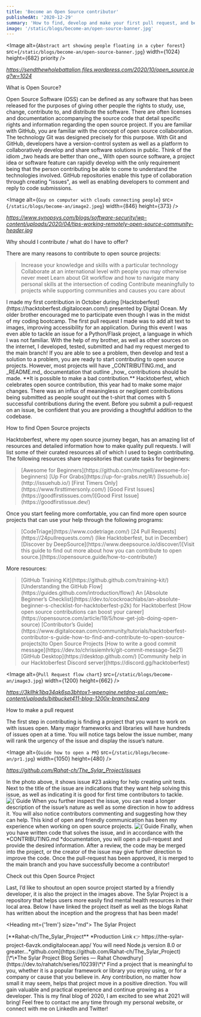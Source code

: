 ```yaml
---
title: 'Become an Open Source contributor'
publishedAt: '2020-12-29'
summary: 'How to find, develop and make your first pull request, and become a contributing member of an open source project'
image: '/static/blogs/become-an/open-source-banner.jpg'
---
```


<Image
  alt={`Abstract art showing people floating in a cyber forest`}
  src={`/static/blogs/become-an/open-source-banner.jpg`}
  width={1024}
  height={682}
  priority
/>

_<Link href="https://sendthewholebattalion.files.wordpress.com/2020/10/open_source.jpg?w=1024">
https://sendthewholebattalion.files.wordpress.com/2020/10/open_source.jpg?w=1024</Link>_

<Divider />

<Heading>What is Open Source?</Heading>

<Paragraph>
  Open Source Software (OSS) can be defined as any software that has been
  released for the purposes of giving other people the rights to study, use,
  change, contribute to, and distribute the software. There are often licenses
  and documentation accompanying the source code that detail specific rights and
  information regarding the open source project.
</Paragraph>

<Paragraph>
  If you are familiar with GitHub, you are familiar with the concept of open
  source collaboration. The technology Git was designed precisely for this
  purpose. With Git and GitHub, developers have a version-control system as well
  as a platform to collaboratively develop and share software solutions in
  public.
</Paragraph>

<Paragraph>
  Think of the idiom _two heads are better than one._ With open source software,
  a project idea or software feature can rapidly develop with the only
  requirement being that the person contributing be able to come to understand
  the technologies involved. GitHub repositories enable this type of
  collaboration through creating "issues", as well as enabling developers to
  comment and reply to code submissions.
</Paragraph>

<Divider />

<Image
  alt={`Guy on computer with clouds connecting people`}
  src={`/static/blogs/become-an/image2.jpeg`}
  width={846}
  height={373}
/>

_<Link href="https://www.synopsys.com/blogs/software-security/wp-content/uploads/2020/04/tips-working-remotely-open-source-community-header.jpg">
https://www.synopsys.com/blogs/software-security/wp-content/uploads/2020/04/tips-working-remotely-open-source-community-header.jpg</Link>_

<Divider />

<Heading>Why should I contribute / what do I have to offer?</Heading>

<Paragraph>
  There are many reasons to contribute to open source projects:
</Paragraph>

<Paragraph>
  <BlockQuote>
    <UnorderedList>
      <ListItem>
        Increase your knowledge and skills with a particular technology
      </ListItem>
      <ListItem>
        Collaborate at an international level with people you may otherwise
        never meet
      </ListItem>
      <ListItem>
        Learn about Git workflow and how to navigate many personal skills at the
        intersection of coding
      </ListItem>
      <ListItem>
        Contribute meaningfully to projects while supporting communities and
        causes you care about
      </ListItem>
    </UnorderedList>
  </BlockQuote>
</Paragraph>

<Paragraph>
  I made my first contribution in October during
  [Hacktoberfest](https://hacktoberfest.digitalocean.com/) presented by Digital
  Ocean. My older brother encouraged me to participate even though I was in the
  midst of my coding bootcamp. The first pull request I made was to add alt text
  to images, improving accessibility for an application. During this event I was
  even able to tackle an issue for a Python/Flask project, a language in which I
  was not familiar. With the help of my brother, as well as other sources on the
  internet, I developed, tested, submitted and had my request merged to the main
  branch!
</Paragraph>

<Paragraph>
  If you are able to see a problem, then develop and test a solution to a
  problem, you are ready to start contributing to open source projects. However,
  most projects will have _CONTRIBUTING.md_ and _README.md_ documentation that
  outline _how_ contributions should be made. **It is possible to make a bad
  contribution.** Hacktoberfest, which celebrates open source contribution, this
  year had to make some major changes. There was an influx of meaningless or
  negligent contributions being submitted as people sought out the t-shirt that
  comes with 5 successful contributions during the event. Before you submit a
  pull-request on an issue, be confident that you are providing a thoughtful
  addition to the codebase.
</Paragraph>

<Divider />

<Heading>How to find Open Source projects</Heading>

<Paragraph>
  Hacktoberfest, where my open source journey began, has an amazing list of
  resources and detailed information how to make quality pull requests. I will
  list some of their curated resources all of which I used to begin
  contributing.
</Paragraph>

<Heading size="md" mt={1}>
  The following resources share repositories that curate tasks for beginners:
</Heading>

<BlockQuote>
  <UnorderedList>
    <ListItem>
      [Awesome for Beginners](https://github.com/mungell/awesome-for-beginners)
    </ListItem>
    <ListItem>[Up For Grabs](https://up-for-grabs.net/#/)</ListItem>
    <ListItem>[Issuehub.io](http://issuehub.io/)</ListItem>
    <ListItem>[First Timers Only](https://www.firsttimersonly.com/)</ListItem>
    <ListItem>
      [Good First Issues](https://goodfirstissues.com/)[Good First
      Issue](https://goodfirstissue.dev/)
    </ListItem>
  </UnorderedList>
</BlockQuote>

<Heading mt={1} size="md">
  Once you start feeling more comfortable, you can find more open source
  projects that can use your help through the following programs:
</Heading>

<BlockQuote>
  <UnorderedList>
    <ListItem>[CodeTriage](https://www.codetriage.com/)</ListItem>
    <ListItem>
      [24 Pull Requests](https://24pullrequests.com/) (like Hacktoberfest, but
      in December)
    </ListItem>
    <ListItem>
      [Discover by DeepSource](https://www.deepsource.io/discover/)[Visit this
      guide to find out more about how you can contribute to open
      source.](https://opensource.guide/how-to-contribute/)
    </ListItem>
  </UnorderedList>
</BlockQuote>

<Heading mt={1} size="md">
  More resources:
</Heading>

<BlockQuote>
  <UnorderedList>
    <ListItem>
      [GitHub Training Kit](https://github.github.com/training-kit/)
    </ListItem>
    <ListItem>
      [Understanding the GitHub
      Flow](https://guides.github.com/introduction/flow/)
    </ListItem>
    <ListItem>
      An [Absolute Beginner’s
      Checklist](https://dev.to/cockroachlabs/an-absolute-beginner-s-checklist-for-hacktoberfest-p2k)
      for Hacktoberfest
    </ListItem>
    <ListItem>
      [How open source contributions can boost your
      career](https://opensource.com/article/19/5/how-get-job-doing-open-source)
    </ListItem>
    <ListItem>
      [Contributor’s
      Guide](https://www.digitalocean.com/community/tutorials/hacktoberfest-contributor-s-guide-how-to-find-and-contribute-to-open-source-projects)to
      Open Source Projects
    </ListItem>
    <ListItem>
      [How to write a good commit
      message](https://dev.to/chrissiemhrk/git-commit-message-5e21)
    </ListItem>
    <ListItem>[GitHub Desktop](https://desktop.github.com/)</ListItem>
    <ListItem>
      [Community help in our Hacktoberfest Discord
      server](https://discord.gg/hacktoberfest)
    </ListItem>
  </UnorderedList>
</BlockQuote>

<Divider />

<Image
  alt={`Pull Request flow chart`}
  src={`/static/blogs/become-an/image3.jpg`}
  width={1200}
  height={662}
/>

_<Link href="https://3kllhk1ibq34qk6sp3bhtox1-wpengine.netdna-ssl.com/wp-content/uploads/bitbucket411-blog-1200x-branches2.png">
https://3kllhk1ibq34qk6sp3bhtox1-wpengine.netdna-ssl.com/wp-content/uploads/bitbucket411-blog-1200x-branches2.png</Link>_

<Divider />

<Heading>How to make a pull request</Heading>

<Paragraph>
  The first step in contributing is finding a project that you want to work on
  with issues open. Many major frameworks and libraries will have hundreds of
  issues open at a time. You will notice tags below the issue number, many will
  rank the urgency of the issue and display the issue’s nature.
</Paragraph>

<Paragraph>

<Image
  alt={`Guide how to open a PR`}
  src={`/static/blogs/become-an/pr1.jpg`}
  width={1050}
  height={480}
/>

_<Link href="https://github.com/Rahat-ch/The_Sylar_Project/issues">
https://github.com/Rahat-ch/The_Sylar_Project/issues</Link>_

</Paragraph>

<Paragraph>
  In the photo above, it shows issue #23 asking for help creating unit tests.
  Next to the title of the issue are indications that they want help solving
  this issue, as well as indicating it is good for first time contributors to
  tackle.
</Paragraph>

<Paragraph>
  <Image
    alt={`Guide how to open a PR`}
    src={`/static/blogs/become-an/pr2.jpg`}
    width={1050}
    height={617}
  />
</Paragraph>

<Paragraph>
  When you further inspect the issue, you can read a longer description of the
  issue’s nature as well as some direction in how to address it. You will also
  notice contributors commenting and suggesting how they can help. This kind of
  open and friendly communication has been my experience when working on open
  source projects.
</Paragraph>

<Paragraph>
  <Image
    alt={`Guide how to open a PR`}
    src={`/static/blogs/become-an/pr3.jpg`}
    width={1050}
    height={543}
  />
</Paragraph>

<Paragraph>
  Finally, when you have written code that solves the issue, and in accordance
  with the *CONTRIBUTING.md *documentation, you will open a pull-request and
  provide the desired information. After a review, the code may be merged into
  the project, or the creator of the issue may give further direction to improve
  the code. Once the pull-request has been approved, it is merged to the main
  branch and you have successfully become a contributor!
</Paragraph>

<Divider />

<Heading>Check out this Open Source Project</Heading>

<Paragraph>
  Last, I’d like to shoutout an open source project started by a friendly
  developer, it is also the project in the images above. The Sylar Project is a
  repository that helps users more easily find mental health resources in their
  local area. Below I have linked the project itself as well as the blogs Rahat
  has written about the inception and the progress that has been made!
</Paragraph>

<Heading mt={'1rem'} size="md">
  The Sylar Project
</Heading>

<Paragraph>
  [**Rahat-ch/The_Sylar_Project** *Production Link 👉
  https://the-sylar-project-6avzk.ondigitalocean.app/ You will need Node.js
  version 8.0 or
  greater…*github.com](https://github.com/Rahat-ch/The_Sylar_Project) [\*\*The
  Sylar Project Blog Series — Rahat
  Chowdhury](https://dev.to/rahatch/series/10239)\*\*
</Paragraph>

<Paragraph>
  Find a project that is meaningful to you, whether it is a popular framework or
  library you enjoy using, or for a company or cause that you believe in. Any
  contribution, no matter how small it may seem, helps that project move in a
  positive direction. You will gain valuable and practical experience and
  continue growing as a developer.
</Paragraph>

<Paragraph>
  This is my final blog of 2020, I am excited to see what 2021 will bring! Feel
  free to contact me any time through my personal website, or connect with me on
  LinkedIn and Twitter!
</Paragraph>
